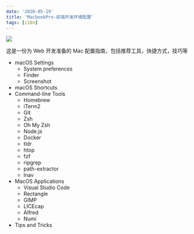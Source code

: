 ```yaml
---
date: '2020-05-19'
title: 'MacbookPro-前端开发环境配置'
tags: [i18n]
---
```


![](https://cdn.jsdelivr.net/gh/funnypan/pics@master/img/20200427135628.png)

这是一份为 Web 开发准备的 Mac 配置指南，包括推荐工具，快捷方式，技巧等

-   macOS Settings
    -   System preferences
    -   Finder
    -   Screenshot
-   macOS Shortcuts
-   Command-line Tools
    -   Homebrew
    -   iTerm2
    -   Git
    -   Zsh
    -   Oh My Zsh
    -   Node.js
    -   Docker
    -   tldr
    -   htop
    -   fzf
    -   ripgrep
    -   path-extractor
    -   lnav
-   MacOS Applications
    -   Visual Studio Code
    -   Rectangle
    -   GIMP
    -   LICEcap
    -   Alfred
    -   Numi
-   Tips and Tricks
